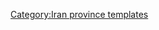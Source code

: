 {{Navbox
|name    = Yazd Province
|title   = [[File:Flag of Iran.svg|30px]] [[亞茲德省]]
|state      = {{{state|autocollapse}}}
|listclass = hlist
|image   =[[Image:Yazd in Iran.svg|150px]]

|group1  ='''[[首都]]''' 
|list1   =
* [[亚兹德]] 

|group2  ='''[[县 (伊朗)]]''' and '''[[伊朗城市列表]]'''
|list2   ={{Navbox subgroup

| group1 = {{tsl|en|Abarkuh County||Abarkuh County}}
| list1  =
* [[阿巴爾古]]
* {{tsl|en|Mehrdasht||Mehrdasht}}
| group2 = {{tsl|en|Ardakan County||Ardakan County}}
| list2  =
* [[阿爾達坎]]
* {{tsl|en|Ahmadabad, Yazd||Ahmadabad}}
* {{tsl|en|Aqda||Aqda}}
|group3  = {{tsl|en|Bafq County||Bafq County}}
|list3   =
* {{tsl|en|Bafq||Bafq}}
|group4  ={{tsl|en|Behabad County||Behabad County}}
|list4  =
* {{tsl|en|Behabad||Behabad}}
| group5 = {{tsl|en|Khatam County||Khatam County}}
| list5  =
* {{tsl|en|Herat, Iran||Herat}}
* {{tsl|en|Marvast||Marvast}}
| group6 = {{tsl|en|Mehriz County||Mehriz County}}
| list6  =
* [[梅赫里茲]]
| group7 = {{tsl|en|Meybod County||Meybod County}} 
| list7  =
* [[梅博德]]
|group8  = {{tsl|en|Saduq County||Saduq County}}
|list8   =
* [[阿什卡扎爾]]
* {{tsl|en|Khezrabad||Khezrabad}}
* {{tsl|en|Nadushan||Nadushan}}
|group9  = {{tsl|en|Taft County||Taft County}}
|list9   =
* [[塔夫特]]
* {{tsl|en|Nir, Yazd||Nir}}
|group10  ={{tsl|en|Yazd County||Yazd County}}
|list10   =
* [[亚兹德]]
* {{tsl|en|Hamidiya||Hamidiya}}
* {{tsl|en|Shahediyeh||Shahediyeh}}
* {{tsl|en|Zarach, Iran||Zarach}}
}}

|group3  ='''[[旅游]]'''
|list3   = 
* Shesh Baadgir (Six-{{tsl|en|Windcatcher||Windcatcher}}-{{tsl|en|Ab Anbar||Ab Anbar}}) 
* Yazdan fire temple 
* Amir Chakhmagh {{tsl|en|Tekyeh||Tekyeh}} 
* {{tsl|en|Sarv-e Abarqu||Sarv-e Abarqu}} 
* {{tsl|en|Chak Chak, Iran||Green Pir Chak Chak temple}} 
* Lari house  
* Yazd {{tsl|en|Tower of Silence||Tower of Silence}} 
* Saghand {{tsl|en|Caravansary||Caravansary}} 
* Iskandar's jail  
* Chahartaghi cave 
* Marvast citadel 
* * Nadoshan citadel 
* Yazd Kabir jaame mosque 
* Dowlat Abad Garden 
* Shahvali mosque 
* Khan Bath and Khan square 
|group4=populated places
|list4=
* {{tsl|en|List of cities, towns and villages in Yazd Province||List of cities, towns and villages in Yazd Province}}

* |below   = 
}}<noinclude>
{{collapsible option}}
[[Category:Iran province templates]]

</noinclude>